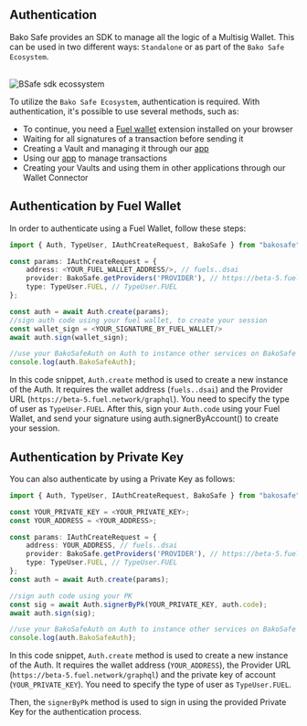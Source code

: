 

## Authentication

Bako Safe provides an SDK to manage all the logic of a Multisig Wallet. This can be used in two different
ways: `Standalone` or as part of the `Bako Safe Ecosystem`.


<br />
<Image src="/images/BAKO_SDK_FLUXOGRAM.png" alt="BSafe sdk ecossystem" width={930} height={500} />

To utilize the `Bako Safe Ecosystem`, authentication is required. With authentication, it's possible to use several methods, such as:
- To continue, you need a [Fuel wallet](https://chromewebstore.google.com/detail/fuel-wallet/dldjpboieedgcmpkchcjcbijingjcgok) extension installed on your browser
- Waiting for all signatures of a transaction before sending it
- Creating a Vault and managing it through our [app](https://safe.bako.global/)
- Using our [app](https://safe.bako.global/) to manage transactions
- Creating your Vaults and using them in other applications through our Wallet Connector


## Authentication by Fuel Wallet
In order to authenticate using a Fuel Wallet, follow these steps:

```ts
import { Auth, TypeUser, IAuthCreateRequest, BakoSafe } from "bakosafe"

const params: IAuthCreateRequest = {
    address: <YOUR_FUEL_WALLET_ADDRESS/>, // fuels..dsai
    provider: BakoSafe.getProviders('PROVIDER'), // https://beta-5.fuel.network/graphql for example
    type: TypeUser.FUEL, // TypeUser.FUEL
};

const auth = await Auth.create(params);
//sign auth code using your fuel wallet, to create your session
const wallet_sign = <YOUR_SIGNATURE_BY_FUEL_WALLET/>
await auth.sign(wallet_sign);

//use your BakoSafeAuth on Auth to instance other services on BakoSafe
console.log(auth.BakoSafeAuth);

```

In this code snippet, `Auth.create` method is used to create a new instance of the Auth.
It requires the wallet address (`fuels..dsai`) and the Provider URL (`https://beta-5.fuel.network/graphql`).
You need to specify the type of user as `TypeUser.FUEL`.
After this, sign your `Auth.code` using your Fuel Wallet, and send your signature using auth.signerByAccount() to create your session.

## Authentication by Private Key
You can also authenticate by using a Private Key as follows:
```ts
import { Auth, TypeUser, IAuthCreateRequest, BakoSafe } from "bakosafe"

const YOUR_PRIVATE_KEY = <YOUR_PRIVATE_KEY>;
const YOUR_ADDRESS = <YOUR_ADDRESS>;

const params: IAuthCreateRequest = {
    address: YOUR_ADDRESS, // fuels..dsai
    provider: BakoSafe.getProviders('PROVIDER'), // https://beta-5.fuel.network/graphql for example
    type: TypeUser.FUEL, // TypeUser.FUEL
};
const auth = await Auth.create(params);

//sign auth code using your PK
const sig = await Auth.signerByPk(YOUR_PRIVATE_KEY, auth.code);
await auth.sign(sig);

//use your BakoSafeAuth on Auth to instance other services on BakoSafe
console.log(auth.BakoSafeAuth);
```

In this code snippet, `Auth.create` method is used to create a new instance of the Auth.
It requires the wallet address (`YOUR_ADDRESS`), the Provider URL (`https://beta-5.fuel.network/graphql`) and the private key of account (`YOUR_PRIVATE_KEY`).
You need to specify the type of user as `TypeUser.FUEL`.

Then, the `signerByPk` method is used to sign in using the provided Private Key for the
authentication process.
